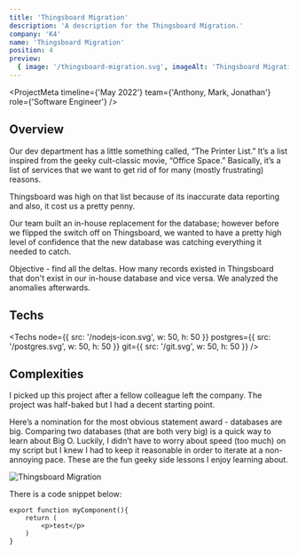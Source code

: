 ```yaml
---
title: 'Thingsboard Migration'
description: 'A description for the Thingsboard Migration.'
company: 'K4'
name: 'Thingsboard Migration'
position: 4
preview:
  { image: '/thingsboard-migration.svg', imageAlt: 'Thingsboard Migration' }
---
```


<ProjectMeta
  timeline={'May 2022'}
  team={'Anthony, Mark, Jonathan'}
  role={'Software Engineer'}
/>

## Overview

Our dev department has a little something called, “The Printer List.” It’s a list inspired from the geeky cult-classic movie, “Office Space.” Basically, it’s a list of services that we want to get rid of for many (mostly frustrating) reasons.

Thingsboard was high on that list because of its inaccurate data reporting and also, it cost us a pretty penny.

Our team built an in-house replacement for the database; however before we flipped the switch off on Thingsboard, we wanted to have a pretty high level of confidence that the new database was catching everything it needed to catch.

Objective - find all the deltas. How many records existed in Thingsboard that don't exist in our in-house database and vice versa. We analyzed the anomalies afterwards.

## Techs

<Techs
  node={{ src: '/nodejs-icon.svg', w: 50, h: 50 }}
  postgres={{ src: '/postgres.svg', w: 50, h: 50 }}
  git={{ src: '/git.svg', w: 50, h: 50 }}
/>

## Complexities

I picked up this project after a fellow colleague left the company. The project was half-baked but I had a decent starting point.

Here’s a nomination for the most obvious statement award - databases are big. Comparing two databases (that are both very big) is a quick way to learn about Big O. Luckily, I didn’t have to worry about speed (too much) on my script but I knew I had to keep it reasonable in order to iterate at a non-annoying pace. These are the fun geeky side lessons I enjoy learning about.

![Thingsboard Migration](/thingsboard-migration.svg)

There is a code snippet below:

```
export function myComponent(){
    return (
        <p>test</p>
    )
}
```
